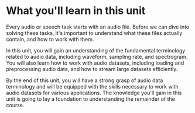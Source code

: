 # What you'll learn in this unit

Every audio or speech task starts with an audio file. Before we can dive into solving these tasks, it's important to
understand what these files actually contain, and how to work with them.

In this unit, you will gain an understanding of the fundamental terminology related to audio data, including waveform,
sampling rate, and spectrogram. You will also learn how to work with audio datasets, including loading and preprocessing
audio data, and how to stream large datasets efficiently.

By the end of this unit, you will have a strong grasp of audio data terminology and will be equipped with the
skills necessary to work with audio datasets for various applications. The knowledge you'll gain in this unit is going to
lay a foundation to understanding the remainder of the course.